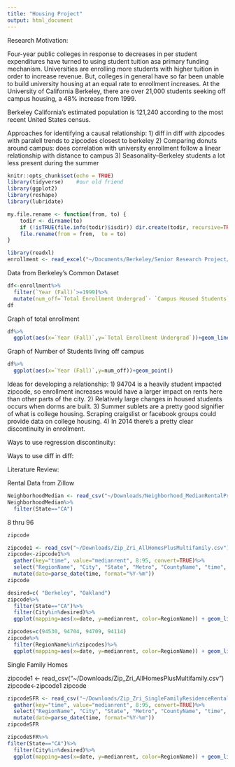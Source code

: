 ```yaml
---
title: "Housing Project"
output: html_document
---
```

Research Motivation: 

Four-year public colleges in response to decreases in per student expenditures have turned to using student tuition asa primary funding mechanism. Universities are enrolling more students with higher tuition in order to increase revenue. But, colleges in general have so far been unable to build university housing at an equal rate to enrollment increases. At the University of California Berkeley, there are over 21,000 students seeking off campus housing, a 48% increase from 1999.

Berkeley California's estimated population is 121,240 according to the most recent United States census.

Approaches for identifying a causal relationship:
1) diff in diff with zipcodes with paralell trends to zipcodes closest to berkeley
2) Comparing donuts around campus: does correlation with university enrollment follow a linear relationship with distance to campus
3) Seasonality--Berkeley students a lot less present during the summer



```r
knitr::opts_chunk$set(echo = TRUE)
library(tidyverse)    #our old friend
library(ggplot2)
library(reshape)
library(lubridate)
```

```r
my.file.rename <- function(from, to) {
    todir <- dirname(to)
    if (!isTRUE(file.info(todir)$isdir)) dir.create(todir, recursive=TRUE)
    file.rename(from = from,  to = to)
}
```

```r
library(readxl)
enrollment <- read_excel("~/Documents/Berkeley/Senior Research Project/Berkeley Enrollment Data and Houing.xlsx")
```

Data from Berkeley's Common Dataset
```r
df<-enrollment%>%
  filter(`Year (Fall)`>=1999)%>%
  mutate(num_off=`Total Enrollment Undergrad`- `Campus Housed Students`)
df
```

Graph of total enrollment
```r
df%>%
  ggplot(aes(x=`Year (Fall)`,y=`Total Enrollment Undergrad`))+geom_line()
```

Graph of Number of Students living off campus
```r
df%>%
  ggplot(aes(x=`Year (Fall)`,y=num_off))+geom_point()
```

Ideas for developing a relationship:
1) 94704 is a heavily student impacted zipcode, so enrollment increases would have a larger impact on rents here than other parts of the city.
2) Relatively large changes in housed students occurs when dorms are built.
3) Summer sublets are a pretty good signifier of what is college housing. Scraping craigslist or facebook groups could provide data on college housing.
4) In 2014 there's a pretty clear discontinuity in enrollment.

Ways to use regression discontinuity:

Ways to use diff in diff:

Literature Review:

Rental Data from Zillow
```r
NeighborhoodMedian <- read_csv("~/Downloads/Neighborhood_MedianRentalPrice_AllHomes.csv")
NeighborhoodMedian%>%
  filter(State=="CA")
```
8 thru 96
```r
zipcode
```

```r
zipcode1 <- read_csv("~/Downloads/Zip_Zri_AllHomesPlusMultifamily.csv")
zipcode<-zipcode1%>%
  gather(key="time", value="medianrent", 8:95, convert=TRUE)%>%
  select("RegionName", "City", "State", "Metro", "CountyName", "time", "medianrent")%>%
  mutate(date=parse_date(time, format="%Y-%m"))
zipcode
```

```r
desired=c( "Berkeley", "Oakland")
zipcode%>%
  filter(State=="CA")%>%
  filter(City%in%desired)%>%
  ggplot(mapping=aes(x=date, y=medianrent, color=RegionName)) + geom_line()
```

```r
zipcodes=c(94530, 94704, 94709, 94114)
zipcode%>%
  filter(RegionName%in%zipcodes)%>%
  ggplot(mapping=aes(x=date, y=medianrent, color=RegionName)) + geom_line()
```

Single Family Homes

zipcode1 <- read_csv("~/Downloads/Zip_Zri_AllHomesPlusMultifamily.csv")
zipcode<-zipcode1
zipcode
```r
zipcodeSFR <- read_csv("~/Downloads/Zip_Zri_SingleFamilyResidenceRental.csv")%>%
  gather(key="time", value="medianrent", 8:95, convert=TRUE)%>%
  select("RegionName", "City", "State", "Metro", "CountyName", "time", "medianrent")%>%
  mutate(date=parse_date(time, format="%Y-%m"))
zipcodeSFR
```

```r
zipcodeSFR%>%
filter(State=="CA")%>%
  filter(City%in%desired)%>%
  ggplot(mapping=aes(x=date, y=medianrent, color=RegionName)) + geom_line()
```

